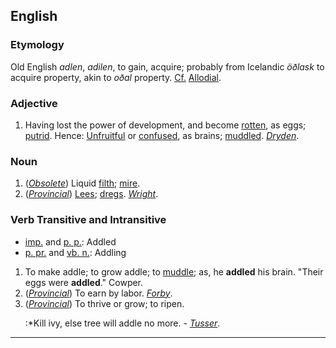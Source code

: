 ==English==

===Etymology===
Old English ''adlen'', ''adilen'', to gain, acquire; probably from Icelandic ''öðlask'' to acquire property, akin to ''oðal'' property. [[Cf.]] [[Allodial]].


===Adjective===
#Having lost the power of development, and become [[rotten]], as eggs; [[putrid]]. Hence: [[Unfruitful]] or [[confused]], as brains; [[muddled]]. ''[[Dryden]]''.


===Noun===

#(''[[Obsolete]]'') Liquid [[filth]]; [[mire]].
#(''[[Provincial]]'') [[Lees]]; [[dregs]]. ''[[Wright]]''.


===Verb Transitive and Intransitive===
*[[imp.]] and [[p. p.]]: Addled
*[[p. pr.]] and [[vb. n.]]: Addling

#To make addle; to grow addle; to [[muddle]]; as, he '''addled''' his brain. "Their eggs were '''addled'''." Cowper.
#(''[[Provincial]]'') To earn by labor. ''[[Forby]]''.
#(''[[Provincial]]'') To thrive or grow; to ripen.
#:*Kill ivy, else tree will addle no more. - ''[[Tusser]]''.


----
{{webster}}